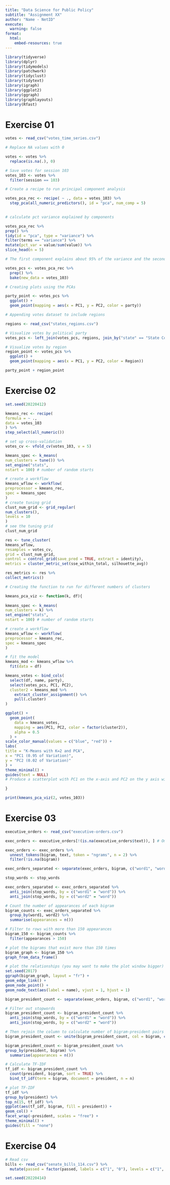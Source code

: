 ```yaml
---
title: "Data Science for Public Policy"
subtitle: "Assignment XX"
author: "Name - NetID"
execute:
  warning: false
format:
  html:
    embed-resources: true
---
```


```r
library(tidyverse)
library(dplyr)
library(tidymodels)
library(patchwork)
library(tidyclust)
library(tidytext)
library(igraph)
library(ggplot2)
library(ggraph)
library(graphlayouts)
library(Rfast)
```


# Exercise 01

```r
votes <- read_csv("votes_time_series.csv")

# Replace NA values with 0

votes <- votes %>%
  replace(is.na(.), 0)

# Save votes for session 103
votes_103 <- votes %>%
  filter(session == 103)

# Create a recipe to run principal component analysis

votes_pca_rec <- recipe( ~ ., data = votes_103) %>%
  step_pca(all_numeric_predictors(), id = "pca", num_comp = 5) 
  

# calculate pct variance explained by components

votes_pca_rec %>%
prep() %>%
tidy(id = "pca", type = "variance") %>%
filter(terms == "variance") %>%
mutate(pct_var = value/sum(value)) %>%
slice_head(n = 5)

# The first component explains about 95% of the variance and the second component explains about 2%. The next three explain less than 1% of the variance.

votes_pcs <- votes_pca_rec %>%
  prep() %>%
  bake(new_data = votes_103)

# Creating plots using the PCAs 

party_point <- votes_pcs %>%
  ggplot() +
  geom_point(mapping = aes(x = PC1, y = PC2, color = party))

# Appending votes dataset to include regions

regions <- read_csv("states_regions.csv")

# Visualize votes by political party
votes_pcs <- left_join(votes_pcs, regions, join_by("state" == "State Code"))

# Visualize votes by region
region_point <- votes_pcs %>%
  ggplot() + 
  geom_point(mapping = aes(x = PC1, y = PC2, color = Region))

party_point + region_point
```

# Exercise 02

```r
set.seed(20220412) 

kmeans_rec <- recipe(
formula = ~ .,
data = votes_103
) %>%
step_select(all_numeric())

# set up cross-validation
votes_cv <- vfold_cv(votes_103, v = 5)

kmeans_spec <- k_means(
num_clusters = tune()) %>%
set_engine("stats",
nstart = 100) # number of random starts

# create a workflow
kmeans_wflow <- workflow(
preprocessor = kmeans_rec,
spec = kmeans_spec
)
# create tuning grid
clust_num_grid <- grid_regular(
num_clusters(),
levels = 10
)
# see the tuning grid
clust_num_grid

res <- tune_cluster(
kmeans_wflow,
resamples = votes_cv,
grid = clust_num_grid,
control = control_grid(save_pred = TRUE, extract = identity),
metrics = cluster_metric_set(sse_within_total, silhouette_avg))

res_metrics <- res %>%
collect_metrics()

```


```r
# Creating the function to run for different numbers of clusters

kmeans_pca_viz <- function(k, df){
  
kmeans_spec <- k_means(
num_clusters = k) %>%
set_engine("stats",
nstart = 100) # number of random starts

# create a workflow
kmeans_wflow <- workflow(
preprocessor = kmeans_rec,
spec = kmeans_spec
)

# fit the model
kmeans_mod <- kmeans_wflow %>%
  fit(data = df)

kmeans_votes <- bind_cols(
  select(df, name, party),
  select(votes_pcs, PC1, PC2),
  cluster2 = kmeans_mod %>%
    extract_cluster_assignment() %>%
    pull(.cluster)
)

ggplot() + 
  geom_point(
    data = kmeans_votes,
    mapping = aes(PC1, PC2, color = factor(cluster2)),
    alpha = 0.5
  ) +
scale_color_manual(values = c("blue", "red")) +
labs(
title = "K-Means with K=2 and PCA",
x = "PC1 (0.95 of Variation)",
y = "PC2 (0.02 of Variation)"
) +
theme_minimal() +
guides(text = NULL)
# Produce a scatterplot with PC1 on the x-axis and PC2 on the y axis with clusters as the points 

}

print(kmeans_pca_viz(2, votes_103))

```
# Exercise 03

```r
executive_orders <- read_csv("executive-orders.csv")

exec_orders <- executive_orders[!(is.na(executive_orders$text)), ] # Omit NA rows

exec_orders <- exec_orders %>%
  unnest_tokens(bigram, text, token = "ngrams", n = 2) %>%
  filter(!is.na(bigram))

exec_orders_separated <- separate(exec_orders, bigram, c("word1", "word2"), sep = " ")

stop_words <- stop_words 

exec_orders_separated <- exec_orders_separated %>%
  anti_join(stop_words, by = c("word1" = "word")) %>%
  anti_join(stop_words, by = c("word2" = "word"))

# Count the number of appearances of each bigram
bigram_counts <- exec_orders_separated %>%
  group_by(word1, word2) %>%
  summarise(appearances = n())

# Filter to rows with more than 150 appearances
bigram_150 <- bigram_counts %>%
  filter(appearances > 150)

# plot the bigrams that exist more than 150 times
bigram_graph <- bigram_150 %>%
graph_from_data_frame()

# plot the relationships (you may want to make the plot window bigger)
set.seed(2017)
ggraph(bigram_graph, layout = "fr") +
geom_edge_link() +
geom_node_point() +
geom_node_text(aes(label = name), vjust = 1, hjust = 1)

```


```r

bigram_president_count <- separate(exec_orders, bigram, c("word1", "word2"), sep = " ")

# Filter out stopwords
bigram_president_count <- bigram_president_count %>%
  anti_join(stop_words, by = c("word1" = "word")) %>%
  anti_join(stop_words, by = c("word2" = "word")) 

# Then rejoin the column to calculate number of bigram-president pairs and tf-idf 
bigram_president_count <- unite(bigram_president_count, col = bigram, c("word1", "word2"), sep = " ")

bigram_president_count <- bigram_president_count %>%    
group_by(president, bigram) %>%
  summarise(appearances = n())

# Calculate TF-IDF
tf_idf <- bigram_president_count %>%
  count(president, bigram, sort = TRUE) %>%
  bind_tf_idf(term = bigram, document = president, n = n)

# plot TF-IDF
tf_idf %>%
group_by(president) %>%
top_n(15, tf_idf) %>%
ggplot(aes(tf_idf, bigram, fill = president)) +
geom_col() +
facet_wrap(~president, scales = "free") +
theme_minimal() +
guides(fill = "none")


```

# Exercise 04
```r
# Read csv
bills <- read_csv("senate_bills_114.csv") %>%
  mutate(passed = factor(passed, labels = c("1", "0"), levels = c("1", "0")))

set.seed(20220414)


```